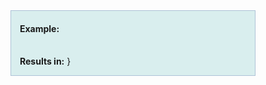 <div style="margin-left: 4em; margin-right: 4em; padding-left: 1em; padding-right: 6em; background-color: #D9EEEE; border: 1px solid #AEC2D7;"><h4>Example:</h4> {{{1}}}<br />'''Results in:''' {{{2}}}}</div>